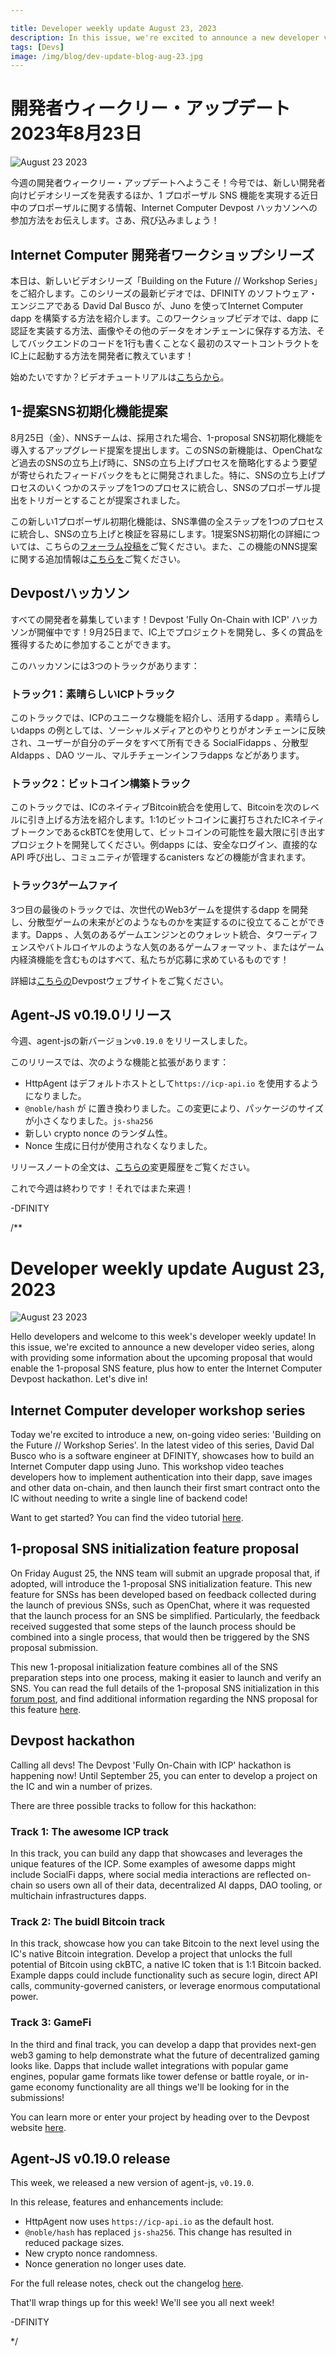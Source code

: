 ```yaml
---

title: Developer weekly update August 23, 2023
description: In this issue, we're excited to announce a new developer video series, along with providing some information about the upcoming proposal that would enable the 1-proposal SNS feature, plus how to enter the Internet Computer Devpost hackathon.
tags: [Devs]
image: /img/blog/dev-update-blog-aug-23.jpg
---
```

# 開発者ウィークリー・アップデート 2023年8月23日

![August 23 2023](../../static/img/blog/dev-update-blog-aug-23.jpg)

今週の開発者ウィークリー・アップデートへようこそ！今号では、新しい開発者向けビデオシリーズを発表するほか、1 プロポーザル SNS 機能を実現する近日中のプロポーザルに関する情報、Internet Computer Devpost ハッカソンへの参加方法をお伝えします。さあ、飛び込みましょう！

## Internet Computer 開発者ワークショップシリーズ

本日は、新しいビデオシリーズ「Building on the Future // Workshop Series」をご紹介します。このシリーズの最新ビデオでは、DFINITY のソフトウェア・エンジニアである David Dal Busco が、Juno を使ってInternet Computer dapp を構築する方法を紹介します。このワークショップビデオでは、dapp に認証を実装する方法、画像やその他のデータをオンチェーンに保存する方法、そしてバックエンドのコードを1行も書くことなく最初のスマートコントラクトをIC上に起動する方法を開発者に教えています！

始めたいですか？ビデオチュートリアルは[こちらから](https://www.youtube.com/watch?v=mr_9XArcG9Y)。

## 1-提案SNS初期化機能提案

8月25日（金）、NNSチームは、採用された場合、1-proposal SNS初期化機能を導入するアップグレード提案を提出します。このSNSの新機能は、OpenChatなど過去のSNSの立ち上げ時に、SNSの立ち上げプロセスを簡略化するよう要望が寄せられたフィードバックをもとに開発されました。特に、SNSの立ち上げプロセスのいくつかのステップを1つのプロセスに統合し、SNSのプロポーザル提出をトリガーとすることが提案されました。

この新しい1プロポーザル初期化機能は、SNS準備の全ステップを1つのプロセスに統合し、SNSの立ち上げと検証を容易にします。1提案SNS初期化の詳細については、こちらの[フォーラム投稿を](https://forum.dfinity.org/t/enhancement-of-the-sns-launch-process-one-proposal/19548)ご覧ください。また、この機能のNNS提案に関する追加情報は[こちらを](https://forum.dfinity.org/t/nns-sns-update-august-25-2023/22303)ご覧ください。

## Devpostハッカソン

すべての開発者を募集しています！Devpost 'Fully On-Chain with ICP' ハッカソンが開催中です！9月25日まで、IC上でプロジェクトを開発し、多くの賞品を獲得するために参加することができます。

このハッカソンには3つのトラックがあります：

### トラック1：素晴らしいICPトラック

このトラックでは、ICPのユニークな機能を紹介し、活用するdapp 。素晴らしいdapps の例としては、ソーシャルメディアとのやりとりがオンチェーンに反映され、ユーザーが自分のデータをすべて所有できる SocialFidapps 、分散型 AIdapps 、DAO ツール、マルチチェーンインフラdapps などがあります。

### トラック2：ビットコイン構築トラック

このトラックでは、ICのネイティブBitcoin統合を使用して、Bitcoinを次のレベルに引き上げる方法を紹介します。1:1のビットコインに裏打ちされたICネイティブトークンであるckBTCを使用して、ビットコインの可能性を最大限に引き出すプロジェクトを開発してください。例dapps には、安全なログイン、直接的な API 呼び出し、コミュニティが管理するcanisters などの機能が含まれます。

### トラック3ゲームファイ

3つ目の最後のトラックでは、次世代のWeb3ゲームを提供するdapp を開発し、分散型ゲームの未来がどのようなものかを実証するのに役立てることができます。Dapps 、人気のあるゲームエンジンとのウォレット統合、タワーディフェンスやバトルロイヤルのような人気のあるゲームフォーマット、またはゲーム内経済機能を含むものはすべて、私たちが応募に求めているものです！

詳細は[こちらの](https://awesomeicp.devpost.com/?utm_source=devpost&utm_medium=twitter&utm_campaign=onchainwicp)Devpostウェブサイトをご覧ください。

## Agent-JS v0.19.0リリース

今週、agent-jsの新バージョン`v0.19.0` をリリースしました。

このリリースでは、次のような機能と拡張があります：

- HttpAgent はデフォルトホストとして`https://icp-api.io` を使用するようになりました。
- `@noble/hash` が に置き換わりました。この変更により、パッケージのサイズが小さくなりました。`js-sha256`
- 新しい crypto nonce のランダム性。
- Nonce 生成に日付が使用されなくなりました。

リリースノートの全文は、[こちらの](https://github.com/dfinity/agent-js/releases/tag/v0.19.0)変更履歴をご覧ください。

これで今週は終わりです！それではまた来週！

\-DFINITY

/**


# Developer weekly update August 23, 2023

![August 23 2023](../../static/img/blog/dev-update-blog-aug-23.jpg)

Hello developers and welcome to this week's developer weekly update! In this issue, we're excited to announce a new developer video series, along with providing some information about the upcoming proposal that would enable the 1-proposal SNS feature, plus how to enter the Internet Computer Devpost hackathon. Let's dive in! 

## Internet Computer developer workshop series

Today we're excited to introduce a new, on-going video series: 'Building on the Future // Workshop Series'. In the latest video of this series, David Dal Busco who is a software engineer at DFINITY, showcases how to build an Internet Computer dapp using Juno. This workshop video teaches developers how to implement authentication into their dapp, save images and other data on-chain, and then launch their first smart contract onto the IC without needing to write a single line of backend code! 

Want to get started? You can find the video tutorial [here](https://www.youtube.com/watch?v=mr_9XArcG9Y).


## 1-proposal SNS initialization feature proposal

On Friday August 25, the NNS team will submit an upgrade proposal that, if adopted, will introduce the 1-proposal SNS initialization feature. This new feature for SNSs has been developed based on feedback collected during the launch of previous SNSs, such as OpenChat, where it was requested that the launch process for an SNS be simplified. Particularly, the feedback received suggested that some steps of the launch process should be combined into a single process, that would then be triggered by the SNS proposal submission. 

This new 1-proposal initialization feature combines all of the SNS preparation steps into one process, making it easier to launch and verify an SNS. You can read the full details of the 1-proposal SNS initialization in this [forum post](https://forum.dfinity.org/t/enhancement-of-the-sns-launch-process-one-proposal/19548), and find additional information regarding the NNS proposal for this feature [here](https://forum.dfinity.org/t/nns-sns-update-august-25-2023/22303).

## Devpost hackathon 

Calling all devs! The Devpost 'Fully On-Chain with ICP' hackathon is happening now! Until September 25, you can enter to develop a project on the IC and win a number of prizes. 

There are three possible tracks to follow for this hackathon:

### Track 1: The awesome ICP track

In this track, you can build any dapp that showcases and leverages the unique features of the ICP. Some examples of awesome dapps might include SocialFi dapps, where social media interactions are reflected on-chain so users own all of their data, decentralized AI dapps, DAO tooling, or multichain infrastructures dapps. 

### Track 2: The buidl Bitcoin track

In this track, showcase how you can take Bitcoin to the next level using the IC's native Bitcoin integration. Develop a project that unlocks the full potential of Bitcoin using ckBTC, a native IC token that is 1:1 Bitcoin backed. Example dapps could include functionality such as secure login, direct API calls, community-governed canisters, or leverage enormous computational power. 

### Track 3: GameFi

In the third and final track, you can develop a dapp that provides next-gen web3 gaming to help demonstrate what the future of decentralized gaming looks like. Dapps that include wallet integrations with popular game engines, popular game formats like tower defense or battle royale, or in-game economy functionality are all things we'll be looking for in the submissions! 

You can learn more or enter your project by heading over to the Devpost website [here](https://awesomeicp.devpost.com/?utm_source=devpost&utm_medium=twitter&utm_campaign=onchainwicp).

## Agent-JS v0.19.0 release

This week, we released a new version of agent-js, `v0.19.0`. 

In this release, features and enhancements include:

- HttpAgent now uses `https://icp-api.io` as the default host. 
- `@noble/hash` has replaced `js-sha256`. This change has resulted in reduced package sizes. 
- New crypto nonce randomness.
- Nonce generation no longer uses date. 

For the full release notes, check out the changelog [here](https://github.com/dfinity/agent-js/releases/tag/v0.19.0).

That'll wrap things up for this week! We'll see you all next week!

-DFINITY

*/
